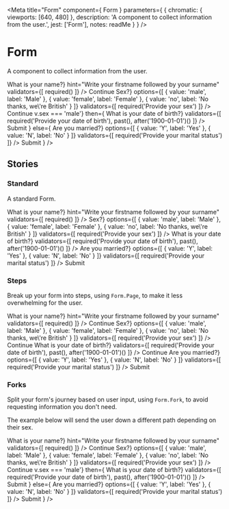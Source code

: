 
<Meta
  title="Form"
  component={ Form }
  parameters={ {
    chromatic: { viewports: [640, 480] },
    description: 'A component to collect information from the user.',
    jest: ['Form'],
    notes: readMe
  } }
/>

# Form

<p><Tag text="Unofficial" /> <Tag text="Experimental" /></p>

A component to collect information from the user.

<Preview withToolbar>
  <Story name="Form">
    <Form action="/result" method="get">
      <Form.Page>
        <Form.TextInput
          name="fullName"
          prettyName="name"
          label={<h2>What is your name?</h2>}
          hint="Write your firstname followed by your surname"
          validators={[
            required()
          ]}
        />
        <Form.Submit>Continue</Form.Submit>
      </Form.Page>
      <Form.Page>
        <Form.Radios
          name="sex"
          label={<h2>Sex?</h2>}
          options={[
            { value: 'male', label: 'Male' },
            { value: 'female', label: 'Female' },
            { value: 'no', label: 'No thanks, we\'re British' }
          ]}
          validators={[
            required('Provide your sex')
          ]}
        />
        <Form.Submit>Continue</Form.Submit>
      </Form.Page>
      <Form.Fork
        if={v => v.sex === 'male'}
        then={
          <Form.Page>
            <Form.DateInput
              name="dob"
              prettyName="date of birth"
              label={<h2>What is your date of birth?</h2>}
              validators={[
                required('Provide your date of birth'),
                past(),
                after('1900-01-01')()
              ]}
            />
            <Form.Submit>Submit</Form.Submit>
          </Form.Page>
        }
        else={
          <Form.Page>
            <Form.Radios
              name="married"
              label={<h2>Are you married?</h2>}
              options={[
                { value: 'Y', label: 'Yes' },
                { value: 'N', label: 'No' }
              ]}
              validators={[
                required('Provide your marital status')
              ]}
            />
            <Form.Submit>Submit</Form.Submit>
          </Form.Page>
        }
      />
    </Form>
  </Story>
</Preview>

<Props of={Form} />


## Stories
### Standard

A standard Form.

<Preview>
  <Story name="Standard">
    <Form action="/result" method="get">
      <Form.TextInput
        name="fullName"
        prettyName="name"
        label={<h2>What is your name?</h2>}
        hint="Write your firstname followed by your surname"
        validators={[
          required()
        ]}
      />
      <Form.Radios
        name="sex"
        label={<h2>Sex?</h2>}
        options={[
          { value: 'male', label: 'Male' },
          { value: 'female', label: 'Female' },
          { value: 'no', label: 'No thanks, we\'re British' }
        ]}
        validators={[
          required('Provide your sex')
        ]}
      />
      <Form.DateInput
        name="dob"
        prettyName="date of birth"
        label={<h2>What is your date of birth?</h2>}
        validators={[
          required('Provide your date of birth'),
          past(),
          after('1900-01-01')()
        ]}
      />
      <Form.Radios
        name="married"
        label={<h2>Are you married?</h2>}
        options={[
          { value: 'Y', label: 'Yes' },
          { value: 'N', label: 'No' }
        ]}
        validators={[
          required('Provide your marital status')
        ]}
      />
      <Form.Submit>Submit</Form.Submit>
    </Form>
  </Story>
</Preview>


### Steps

Break up your form into steps, using `Form.Page`, to make it less overwhelming for the user.

<Preview>
  <Story name="Steps">
    <Form action="/result" method="get">
      <Form.Page>
        <Form.TextInput
          name="fullName"
          prettyName="name"
          label={<h2>What is your name?</h2>}
          hint="Write your firstname followed by your surname"
          validators={[
            required()
          ]}
        />
        <Form.Submit>Continue</Form.Submit>
      </Form.Page>
      <Form.Page>
        <Form.Radios
          name="sex"
          label={<h2>Sex?</h2>}
          options={[
            { value: 'male', label: 'Male' },
            { value: 'female', label: 'Female' },
            { value: 'no', label: 'No thanks, we\'re British' }
          ]}
          validators={[
            required('Provide your sex')
          ]}
        />
        <Form.Submit>Continue</Form.Submit>
      </Form.Page>
      <Form.Page>
        <Form.DateInput
          name="dob"
          prettyName="date of birth"
          label={<h2>What is your date of birth?</h2>}
          validators={[
            required('Provide your date of birth'),
            past(),
            after('1900-01-01')()
          ]}
        />
        <Form.Submit>Continue</Form.Submit>
      </Form.Page>
      <Form.Page>
        <Form.Radios
          name="married"
          label={<h2>Are you married?</h2>}
          options={[
            { value: 'Y', label: 'Yes' },
            { value: 'N', label: 'No' }
          ]}
          validators={[
            required('Provide your marital status')
          ]}
        />
        <Form.Submit>Submit</Form.Submit>
      </Form.Page>
    </Form>
  </Story>
</Preview>


### Forks

Split your form's journey based on user input, using `Form.Fork`, to avoid requesting information you don't need.

The example below will send the user down a different path depending on their sex.

<Preview>
  <Story name="Forks">
    <Form action="/result" method="get">
      <Form.Page>
        <Form.TextInput
          name="fullName"
          prettyName="name"
          label={<h2>What is your name?</h2>}
          hint="Write your firstname followed by your surname"
          validators={[
            required()
          ]}
        />
        <Form.Submit>Continue</Form.Submit>
      </Form.Page>
      <Form.Page>
        <Form.Radios
          name="sex"
          label={<h2>Sex?</h2>}
          options={[
            { value: 'male', label: 'Male' },
            { value: 'female', label: 'Female' },
            { value: 'no', label: 'No thanks, we\'re British' }
          ]}
          validators={[
            required('Provide your sex')
          ]}
        />
        <Form.Submit>Continue</Form.Submit>
      </Form.Page>
      <Form.Fork
        if={v => v.sex === 'male'}
        then={
          <Form.Page>
            <Form.DateInput
              name="dob"
              prettyName="date of birth"
              label={<h2>What is your date of birth?</h2>}
              validators={[
                required('Provide your date of birth'),
                past(),
                after('1900-01-01')()
              ]}
            />
            <Form.Submit>Submit</Form.Submit>
          </Form.Page>
        }
        else={
          <Form.Page>
            <Form.Radios
              name="married"
              label={<h2>Are you married?</h2>}
              options={[
                { value: 'Y', label: 'Yes' },
                { value: 'N', label: 'No' }
              ]}
              validators={[
                required('Provide your marital status')
              ]}
            />
            <Form.Submit>Submit</Form.Submit>
          </Form.Page>
        }
      />
    </Form>
  </Story>
</Preview>